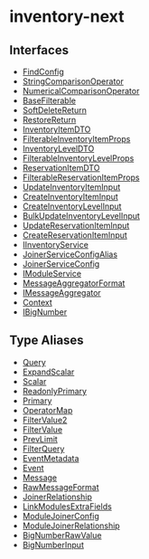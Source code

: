 
# inventory-next

## Interfaces

- [FindConfig](../../inventory_next/interfaces/inventory_next.FindConfig/page.mdx)
- [StringComparisonOperator](../../inventory_next/interfaces/inventory_next.StringComparisonOperator/page.mdx)
- [NumericalComparisonOperator](../../inventory_next/interfaces/inventory_next.NumericalComparisonOperator/page.mdx)
- [BaseFilterable](../../inventory_next/interfaces/inventory_next.BaseFilterable/page.mdx)
- [SoftDeleteReturn](../../inventory_next/interfaces/inventory_next.SoftDeleteReturn/page.mdx)
- [RestoreReturn](../../inventory_next/interfaces/inventory_next.RestoreReturn/page.mdx)
- [InventoryItemDTO](../../inventory_next/interfaces/inventory_next.InventoryItemDTO/page.mdx)
- [FilterableInventoryItemProps](../../inventory_next/interfaces/inventory_next.FilterableInventoryItemProps/page.mdx)
- [InventoryLevelDTO](../../inventory_next/interfaces/inventory_next.InventoryLevelDTO/page.mdx)
- [FilterableInventoryLevelProps](../../inventory_next/interfaces/inventory_next.FilterableInventoryLevelProps/page.mdx)
- [ReservationItemDTO](../../inventory_next/interfaces/inventory_next.ReservationItemDTO/page.mdx)
- [FilterableReservationItemProps](../../inventory_next/interfaces/inventory_next.FilterableReservationItemProps/page.mdx)
- [UpdateInventoryItemInput](../../inventory_next/interfaces/inventory_next.UpdateInventoryItemInput/page.mdx)
- [CreateInventoryItemInput](../../inventory_next/interfaces/inventory_next.CreateInventoryItemInput/page.mdx)
- [CreateInventoryLevelInput](../../inventory_next/interfaces/inventory_next.CreateInventoryLevelInput/page.mdx)
- [BulkUpdateInventoryLevelInput](../../inventory_next/interfaces/inventory_next.BulkUpdateInventoryLevelInput/page.mdx)
- [UpdateReservationItemInput](../../inventory_next/interfaces/inventory_next.UpdateReservationItemInput/page.mdx)
- [CreateReservationItemInput](../../inventory_next/interfaces/inventory_next.CreateReservationItemInput/page.mdx)
- [IInventoryService](../../inventory_next/interfaces/inventory_next.IInventoryService/page.mdx)
- [JoinerServiceConfigAlias](../../inventory_next/interfaces/inventory_next.JoinerServiceConfigAlias/page.mdx)
- [JoinerServiceConfig](../../inventory_next/interfaces/inventory_next.JoinerServiceConfig/page.mdx)
- [IModuleService](../../inventory_next/interfaces/inventory_next.IModuleService/page.mdx)
- [MessageAggregatorFormat](../../inventory_next/interfaces/inventory_next.MessageAggregatorFormat/page.mdx)
- [IMessageAggregator](../../inventory_next/interfaces/inventory_next.IMessageAggregator/page.mdx)
- [Context](../../inventory_next/interfaces/inventory_next.Context/page.mdx)
- [IBigNumber](../../inventory_next/interfaces/inventory_next.IBigNumber/page.mdx)

## Type Aliases

- [Query](../../inventory_next/types/inventory_next.Query/page.mdx)
- [ExpandScalar](../../inventory_next/types/inventory_next.ExpandScalar/page.mdx)
- [Scalar](../../inventory_next/types/inventory_next.Scalar/page.mdx)
- [ReadonlyPrimary](../../inventory_next/types/inventory_next.ReadonlyPrimary/page.mdx)
- [Primary](../../inventory_next/types/inventory_next.Primary/page.mdx)
- [OperatorMap](../../inventory_next/types/inventory_next.OperatorMap/page.mdx)
- [FilterValue2](../../inventory_next/types/inventory_next.FilterValue2/page.mdx)
- [FilterValue](../../inventory_next/types/inventory_next.FilterValue/page.mdx)
- [PrevLimit](../../inventory_next/types/inventory_next.PrevLimit/page.mdx)
- [FilterQuery](../../inventory_next/types/inventory_next.FilterQuery/page.mdx)
- [EventMetadata](../../inventory_next/types/inventory_next.EventMetadata/page.mdx)
- [Event](../../inventory_next/types/inventory_next.Event/page.mdx)
- [Message](../../inventory_next/types/inventory_next.Message/page.mdx)
- [RawMessageFormat](../../inventory_next/types/inventory_next.RawMessageFormat/page.mdx)
- [JoinerRelationship](../../inventory_next/types/inventory_next.JoinerRelationship/page.mdx)
- [LinkModulesExtraFields](../../inventory_next/types/inventory_next.LinkModulesExtraFields/page.mdx)
- [ModuleJoinerConfig](../../inventory_next/types/inventory_next.ModuleJoinerConfig/page.mdx)
- [ModuleJoinerRelationship](../../inventory_next/types/inventory_next.ModuleJoinerRelationship/page.mdx)
- [BigNumberRawValue](../../inventory_next/types/inventory_next.BigNumberRawValue/page.mdx)
- [BigNumberInput](../../inventory_next/types/inventory_next.BigNumberInput/page.mdx)
